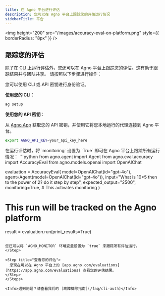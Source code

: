 ```yaml
---
title: 在 Agno 平台进行评估
description: 您可以在 Agno 平台上跟踪您的评估运行情况
sidebarTitle: 平台
---
```


<img height="200" src="/images/accuracy-eval-on-platform.png" style={{ borderRadius: "8px" }} />

## 跟踪您的评估

除了在 CLI 上运行评估外，您还可以在 Agno 平台上跟踪您的评估。这有助于跟踪结果并与团队共享。
请按照以下步骤进行操作：

<Steps>

<Step title="身份验证">
  您可以使用 CLI 或 API 密钥进行身份验证。

  **使用您的 CLI：**
```bash
ag setup
```

**使用您的 API 密钥：**

从 [Agno App](https://app.agno.com/settings) 获取您的 API 密钥，并使用它将您本地运行的代理连接到 Agno 平台。

```bash
export AGNO_API_KEY=your_api_key_here
```

</Step>

<Step title="跟踪您的评估">
  在运行评估时，将 `monitoring` 设置为 `True` 即可在 Agno 平台上跟踪所有运行情况：
  ```python
from agno.agent import Agent
from agno.eval.accuracy import AccuracyEval
from agno.models.openai import OpenAIChat

evaluation = AccuracyEval(
    model=OpenAIChat(id="gpt-4o"),
    agent=Agent(model=OpenAIChat(id="gpt-4o")),
    input="What is 10*5 then to the power of 2? do it step by step",
    expected_output="2500",
    monitoring=True, # This activates monitoring
)

# This run will be tracked on the Agno platform
result = evaluation.run(print_results=True)
  ```

  您还可以将 `AGNO_MONITOR` 环境变量设置为 `true` 来跟踪所有评估运行。
</Step>

<Step title="查看您的评估">
    您现在可以在 Agno 平台上的 [app.agno.com/evaluations](https://app.agno.com/evaluations) 查看您的评估结果。
</Step>
</Steps>

<Info>遇到问题？请查看我们的 [故障排除指南](/faq/cli-auth)</Info>
